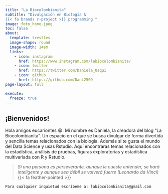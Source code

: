 ```yaml
---
title: "La Biocolombianita"
subtitle: "Divulgación en Biología & 
{{< fa brands r-project >}} programming ️️"
image: foto_home.jpeg
toc: false
about: 
  template: trestles
  image-shape: round
  image-width: 14em
  links:
    - icon: instagram
      href: https://www.instagram.com/labiocolombianita/
    - icon: twitter
      href: https://twitter.com/Daniela_Osqui
    - icon: github
      href: https://github.com/Dani2509
page-layout: full

execute: 
  freeze: true
---
```


## **¡Bienvenidos!**

Hola amigos eucariontes 😀. Mi nombre es Daniela, la creadora del blog "La Biocolombianita". Un espacio en el que se busca divulgar de forma divertida y sencilla temas relacionados con la biología. Además si te gusta el mundo del Data Science y usas Rstudio. Aquí encontraras temas relacionados con la estadística, análisis de pruebas, figuras exploratorias y estadística multivariada con R y Rstudio.

> *Si una persona es perseverante, aunque le cueste entender, se hará inteligente y aunque sea débil se volverá fuerte (Leonardo da Vinci)* {{< fa feather-pointed >}}

`Para cualquier inquietud escríbeme a: labiocolombianita@gmail.com`
